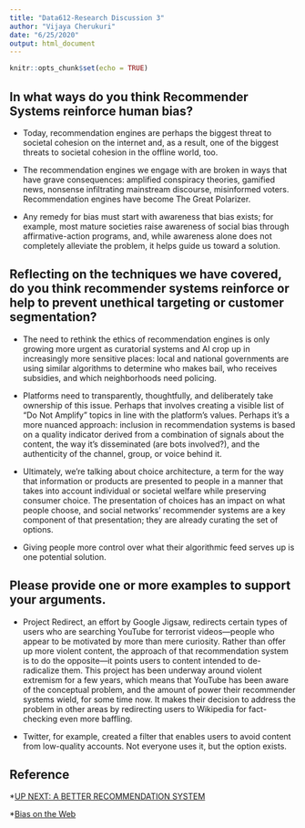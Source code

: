 ```yaml
---
title: "Data612-Research Discussion 3"
author: "Vijaya Cherukuri"
date: "6/25/2020"
output: html_document
---
```


```r
knitr::opts_chunk$set(echo = TRUE)
```

## In what ways do you think Recommender Systems reinforce human bias? 

* Today, recommendation engines are perhaps the biggest threat to societal cohesion on the internet and, as a result, one of the biggest threats to societal cohesion in the offline world, too.

* The recommendation engines we engage with are broken in ways that have grave consequences: amplified conspiracy theories, gamified news, nonsense infiltrating mainstream discourse, misinformed voters. Recommendation engines have become The Great Polarizer.

* Any remedy for bias must start with awareness that bias exists; for example, most mature societies raise awareness of social bias through affirmative-action programs, and, while awareness alone does not completely alleviate the problem, it helps guide us toward a solution.

## Reflecting on the techniques we have covered, do you think recommender systems reinforce or help to prevent unethical targeting or customer segmentation?  

* The need to rethink the ethics of recommendation engines is only growing more urgent as curatorial systems and AI crop up in increasingly more sensitive places: local and national governments are using similar algorithms to determine who makes bail, who receives subsidies, and which neighborhoods need policing.

* Platforms need to transparently, thoughtfully, and deliberately take ownership of this issue. Perhaps that involves creating a visible list of “Do Not Amplify” topics in line with the platform’s values. Perhaps it’s a more nuanced approach: inclusion in recommendation systems is based on a quality indicator derived from a combination of signals about the content, the way it’s disseminated (are bots involved?), and the authenticity of the channel, group, or voice behind it. 

* Ultimately, we’re talking about choice architecture, a term for the way that information or products are presented to people in a manner that takes into account individual or societal welfare while preserving consumer choice. The presentation of choices has an impact on what people choose, and social networks' recommender systems are a key component of that presentation; they are already curating the set of options. 

* Giving people more control over what their algorithmic feed serves up is one potential solution. 


## Please provide one or more examples to support your arguments.


* Project Redirect, an effort by Google Jigsaw, redirects certain types of users who are searching YouTube for terrorist videos—people who appear to be motivated by more than mere curiosity. Rather than offer up more violent content, the approach of that recommendation system is to do the opposite—it points users to content intended to de-radicalize them. This project has been underway around violent extremism for a few years, which means that YouTube has been aware of the conceptual problem, and the amount of power their recommender systems wield, for some time now. It makes their decision to address the problem in other areas by redirecting users to Wikipedia for fact-checking even more baffling.

* Twitter, for example, created a filter that enables users to avoid content from low-quality accounts. Not everyone uses it, but the option exists.


## Reference

*[UP NEXT: A BETTER RECOMMENDATION SYSTEM](https://www.wired.com/story/creating-ethical-recommendation-engines/)

*[Bias on the Web](https://cacm.acm.org/magazines/2018/6/228035-bias-on-the-web/abstract)
